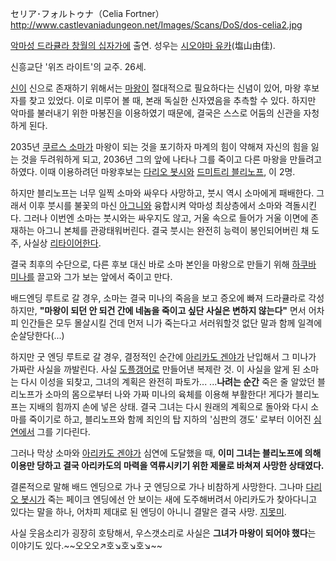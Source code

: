 セリア･フォルトゥナ（Celia Fortner）
http://www.castlevaniadungeon.net/Images/Scans/DoS/dos-celia2.jpg

[[악마성 드라큘라 창월의 십자가]]에 출연. 성우는 [[시오야마 유카]](塩山由佳).

신흥교단 '위즈 라이트'의 교주. 26세.

[[신]]이 신으로 존재하기 위해서는 [[마왕]]이 절대적으로 필요하다는 신념이 있어, 마왕 후보자를 찾고 있었다. 이로 미루어 볼 때, 본래 독실한 신자였음을 추측할 수 있다. 하지만 악마를 불러내기 위한 마봉진을 이용하였기 때문에, 결국은 스스로 어둠의 신관을 자청하게 된다.

2035년 [[쿠르스 소마]]가 마왕이 되는 것을 포기하자 마계의 힘이 약해져 자신의 힘을 잃는 것을 두려워하게 되고, 2036년 그의 앞에 나타나 그를 죽이고 다른 마왕을 만들려고 하였다. 이때 이용하려던 마왕후보는 [[다리오 봇시]]와 [[드미트리 블리노프]], 이 2명.

하지만 블리노프는 너무 일찍 소마와 싸우다 사망하고, 붓시 역시 소마에게 패배한다.
그래서 이후 붓시를 불꽃의 마신 [[아그니]]와 융합시켜 악마성 최상층에서 소마와 격돌시킨다.
그러나 이번엔 소마는 붓시와는 싸우지도 않고, 거울 속으로 들어가 거울 이면에 존재하는 아그니 본체를 관광태워버린다. 결국 붓시는 완전히 능력이 봉인되어버린 채 도주, 사실상 [[리타이어]]한다.

결국 최후의 수단으로, 다른 후보 대신 바로 소마 본인을 마왕으로 만들기 위해 [[하쿠바 미나]]를 끌고와 그가 보는 앞에서 죽이고 만다.

배드엔딩 루트로 갈 경우, 소마는 결국 미나의 죽음을 보고 증오에 빠져 드라큘라로 각성하지만, '''"마왕이 되던 안 되건 간에 네놈을 죽이고 싶단 사실은 변하지 않는다"''' 면서 어차피 인간들은 모두 몰살시킬 건데 먼저 니가 죽는다고 서러워할것 없단 말과 함께 일격에 순살당한다(...)

하지만 굿 엔딩 루트로 갈 경우, 결정적인 순간에 [[아리카도 겐야]]가 난입해서 그 미나가 가짜란 사실을 까발린다. 사실 [[도플갱어]]로 만들어낸 복제란 것. 이 사실을 알게 된 소마는 다시 이성을 되찾고, 그녀의 계획은 완전히 파토가...
...'''나려는 순간''' 죽은 줄 알았던 블리노프가 소마의 몸으로부터 나와 가짜 미나의 육체를 이용해 부활한다! 게다가 블리노프는 지배의 힘까지 손에 넣은 상태. 결국 그녀는 다시 원래의 계획으로 돌아와 다시 소마를 죽이기로 하고, 블리노프와 함께 죄인의 탑 지하의 '심판의 갱도' 로부터 이어진 [[심연]]에서 그를 기다린다.

그러나 막상 소마와 [[아리카도 겐야]]가 심연에 도달했을 때, '''이미 그녀는 블리노프에 의해 이용만 당하고 결국 아리카도의 마력을 역류시키기 위한 제물로 바쳐져 사망한 상태였다.'''

결론적으로 말해 배드 엔딩으로 가나 굿 엔딩으로 가나 비참하게 사망한다. 그나마 [[다리오 봇시]]가 죽는 페이크 엔딩에선 안 보이는 새에 도주해버려서 아리카도가 찾아다니고 있다는 말을 하나, 어차피 제대로 된 엔딩이 아니니 결말은 결국 사망. [[지못미]].

사실 웃음소리가 굉장히 호탕해서, 우스갯소리로 사실은 '''그녀가 마왕이 되어야 했다'''는 이야기도 있다.~~오오오↗호↘호↘호↘~~
